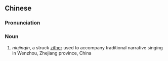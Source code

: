 ==Chinese==
{{zh-forms|type=21}}

===Pronunciation===
{{zh-pron
|m=niújīnqín
|c=ngau4 gan1 kam4
|cat=n
}}

===Noun===
{{zh-noun}}

# {{lb|zh|musical instruments}} ''niujinqin'', a struck [[zither]] used to accompany traditional narrative singing in Wenzhou, Zhejiang province, China